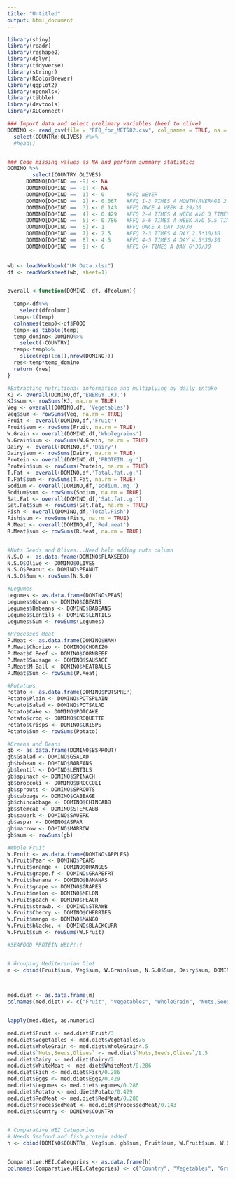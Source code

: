 ---
title: "Untitled"
output: html_document
---

```{r}

library(shiny)
library(readr)
library(reshape2)
library(dplyr)
library(tidyverse)
library(stringr)
library(RColorBrewer)
library(ggplot2)
library(openxlsx)
library(tibble)
library(devtools)
library(XLConnect)

### Import data and select prelimary variables (beef to olive)
DOMINO <- read_csv(file = "FFQ_for_MET582.csv", col_names = TRUE, na = "NA") %>%
  select(COUNTRY:OLIVES) #%>%
  #head()


### Code missing values as NA and perform summary statistics
DOMINO %>%
        select(COUNTRY:OLIVES)
      DOMINO[DOMINO == -9] <- NA
      DOMINO[DOMINO == -8] <- NA
      DOMINO[DOMINO ==  1] <- 0       #FFQ NEVER
      DOMINO[DOMINO ==  2] <- 0.067   #FFQ 1-3 TIMES A MONTH(AVERAGE 2 TIMES A MONTH 2/30)
      DOMINO[DOMINO ==  3] <- 0.143   #FFQ ONCE A WEEK 4.29/30
      DOMINO[DOMINO ==  4] <- 0.429   #FFQ 2-4 TIMES A WEEK AVG 3 TIMES A WEEK 3*4.29/30
      DOMINO[DOMINO ==  5] <- 0.786   #FFQ 5-6 TIMES A WEEK AVG 5.5 TIMES A WEEK 5.5*4.29/30
      DOMINO[DOMINO ==  6] <- 1       #FFQ ONCE A DAY 30/30
      DOMINO[DOMINO ==  7] <- 2.5     #FFQ 2-3 TIMES A DAY 2.5*30/30   
      DOMINO[DOMINO ==  8] <- 4.5     #FFQ 4-5 TIMES A DAY 4.5*30/30 
      DOMINO[DOMINO ==  9] <- 6       #FFQ 6+ TIMES A DAY 6*30/30
  

wb <- loadWorkbook("UK Data.xlsx")
df <- readWorksheet(wb, sheet=1) 


overall <-function(DOMINO, df, dfcolumn){
  
  temp<-df%>%
    select(dfcolumn)
  temp<-t(temp)
  colnames(temp)<-df$FOOD
  temp<-as_tibble(temp)
  temp_domino<-DOMINO%>%
    select(-COUNTRY)
  temp<-temp%>%
    slice(rep(1:n(),nrow(DOMINO)))
  res<-temp*temp_domino
  return (res)
}

#Extracting nutritional information and multiplying by daily intake 
KJ <- overall(DOMINO,df,'ENERGY..KJ.')
KJ$sum <- rowSums(KJ, na.rm = TRUE)
Veg <- overall(DOMINO,df, 'Vegetables')
Veg$sum <- rowSums(Veg, na.rm = TRUE)
Fruit <- overall(DOMINO,df,'Fruit')
Fruit$sum <- rowSums(Fruit, na.rm = TRUE)
W.Grain <- overall(DOMINO,df,'Wholegrains')
W.Grain$sum <- rowSums(W.Grain, na.rm = TRUE)
Dairy <- overall(DOMINO,df,'Dairy')
Dairy$sum <- rowSums(Dairy, na.rm = TRUE)
Protein <- overall(DOMINO,df,'PROTEIN..g.')
Protein$sum <- rowSums(Protein, na.rm = TRUE)
T.Fat <- overall(DOMINO,df,'Total.fat..g.')
T.Fat$sum <- rowSums(T.Fat, na.rm = TRUE)
Sodium <- overall(DOMINO,df,'sodium..mg.')
Sodium$sum <- rowSums(Sodium, na.rm = TRUE)
Sat.Fat <- overall(DOMINO,df,'Sat.fat..g.')
Sat.Fat$sum <- rowSums(Sat.Fat, na.rm = TRUE)
Fish <- overall(DOMINO,df,'Total.Fish')
Fish$sum <- rowSums(Fish, na.rm = TRUE)
R.Meat <- overall(DOMINO,df,'Red.meat')
R.Meat$sum <- rowSums(R.Meat, na.rm = TRUE)


#Nuts Seeds and Olives...Need help adding nuts column
N.S.O <- as.data.frame(DOMINO$FLAXSEED)
N.S.O$Olive <- DOMINO$OLIVES
N.S.O$Peanut <- DOMINO$PEANUT
N.S.O$Sum <- rowSums(N.S.O)

#Legumes
Legumes <- as.data.frame(DOMINO$PEAS)
Legumes$Gbean <- DOMINO$GBEANS
Legumes$Babeans <- DOMINO$BABEANS
Legumes$Lentils <- DOMINO$LENTILS
Legumes$Sum <- rowSums(Legumes)

#Processed Meat
P.Meat <- as.data.frame(DOMINO$HAM)
P.Meat$Chorizo <- DOMINO$CHORIZO
P.Meat$C.Beef <- DOMINO$CORNBEEF
P.Meat$Sausage <- DOMINO$SAUSAGE
P.Meat$M.Ball <- DOMINO$MEATBALLS
P.Meat$Sum <- rowSums(P.Meat)

#Potatoes
Potato <- as.data.frame(DOMINO$POTSPREP)
Potato$Plain <- DOMINO$POTSPLAIN
Potato$Salad <- DOMINO$POTSALAD
Potato$Cake <- DOMINO$POTCAKE
Potato$croq <- DOMINO$CROQUETTE
Potato$Crisps <- DOMINO$CRISPS
Potato$Sum <- rowSums(Potato)

#Greens and Beans 
gb <- as.data.frame(DOMINO$BSPROUT)
gb$Gsalad <- DOMINO$GSALAD
gb$babean <- DOMINO$BABEANS
gb$lentil <- DOMINO$LENTILS
gb$spinach <- DOMINO$SPINACH
gb$broccoli <- DOMINO$BROCCOLI
gb$sprouts <- DOMINO$SPROUTS
gb$cabbage <- DOMINO$CABBAGE
gb$chincabbage <- DOMINO$CHINCABB
gb$stemcab <- DOMINO$STEMCABB
gb$sauerk <- DOMINO$SAUERK
gb$aspar <- DOMINO$ASPAR
gb$marrow <- DOMINO$MARROW
gb$sum <- rowSums(gb)

#Whole Fruit
W.Fruit <- as.data.frame(DOMINO$APPLES)
W.Fruit$Pear <- DOMINO$PEARS
W.Fruit$orange <- DOMINO$ORANGES
W.Fruit$grape.f <- DOMINO$GRAPEFRT
W.Fruit$banana <- DOMINO$BANANAS
W.Fruit$grape <- DOMINO$GRAPES
W.Fruit$melon <- DOMINO$MELON
W.Fruit$peach <- DOMINO$PEACH
W.Fruit$strawb. <- DOMINO$STRAWB
W.Fruit$Cherry <- DOMINO$CHERRIES
W.Fruit$mango <- DOMINO$MANGO
W.Fruit$blackc. <- DOMINO$BLACKCURR
W.Fruit$sum <- rowSums(W.Fruit)

#SEAFOOD PROTEIN HELP!!!


# Grouping Mediteranian Diet
m <- cbind(Fruit$sum, Veg$sum, W.Grain$sum, N.S.O$Sum, Dairy$sum, DOMINO$CHICKEN, Fish$sum, DOMINO$EGGS, Legumes$Sum, Potato$Sum, R.Meat$sum, P.Meat$Sum)


  
med.diet <- as.data.frame(m)
colnames(med.diet) <- c("Fruit", "Vegetables", "WholeGrain", "Nuts,Seeds,Olives", "Dairy", "WhiteMeat", "Fish", "Eggs", "Legumes", "Potato", "RedMeat", "ProcessedMeat")


lapply(med.diet, as.numeric)

med.diet$Fruit <- med.diet$Fruit/3
med.diet$Vegetables <- med.diet$Vegetables/6
med.diet$WholeGrain <- med.diet$WholeGrain4.5
med.diet$`Nuts,Seeds,Olives` <- med.diet$`Nuts,Seeds,Olives`/1.5
med.diet$Dairy <- med.diet$Dairy/2
med.diet$WhiteMeat <- med.diet$WhiteMeat/0.286
med.diet$Fish <- med.diet$Fish/0.286
med.diet$Eggs <- med.diet$Eggs/0.429
med.diet$Legumes <- med.diet$Legumes/0.286
med.diet$Potato <- med.diet$Potato/0.429
med.diet$RedMeat <- med.diet$RedMeat/0.286
med.diet$ProcessedMeat <- med.diet$ProcessedMeat/0.143
med.diet$Country <- DOMINO$COUNTRY


# Comparative HEI Categories 
# Needs Seafood and fish protein added
h <- cbind(DOMINO$COUNTRY, Veg$sum, gb$sum, Fruit$sum, W.Fruit$sum, W.Grain$sum, Dairy$sum, Protein$sum, T.Fat$sum, Sodium$sum, Sat.Fat$sum)


Comparative.HEI.Categories <- as.data.frame(h)
colnames(Comparative.HEI.Categories) <- c("Country", "Vegetables", "Greens&Beans", "Fruit", "WholeFruit", "WholeGrain", "Dairy", "Protein(g)", "TotalFat(g)", "Sodium(mg)", "SatFat(g)")


```